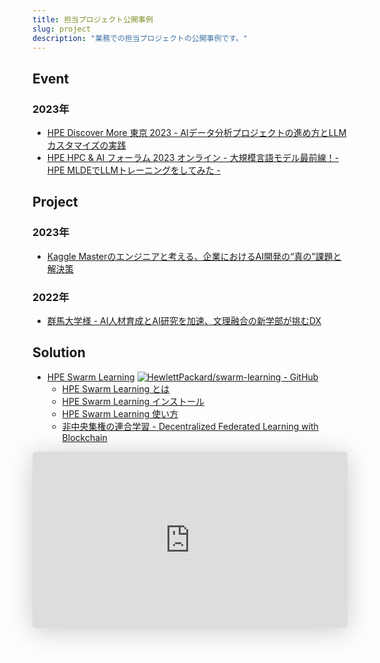 ```yaml
---
title: 担当プロジェクト公開事例
slug: project
description: "業務での担当プロジェクトの公開事例です。"
---
```


## Event

### 2023年

- [HPE Discover More 東京 2023 - AIデータ分析プロジェクトの進め方とLLMカスタマイズの実践](https://www.hpe.com/jp/ja/events/discover-more-tokyo.html)
- [HPE HPC & AI フォーラム 2023 オンライン - 大規模言語モデル最前線！- HPE MLDEでLLMトレーニングをしてみた -](https://h50146.www5.hpe.com/events/seminars/info/hpcai2023.html)

## Project

### 2023年

- [Kaggle Masterのエンジニアと考える、企業におけるAI開発の“真の”課題と解決策](https://atmarkit.itmedia.co.jp/ait/articles/2305/19/news004.html)

### 2022年

- [群馬大学様 - AI人材育成とAI研究を加速、文理融合の新学部が挑むDX](https://www.hpe.com/jp/ja/customer-case-studies/services-gunma-u.html)

## Solution

- [HPE Swarm Learning](https://www.hpe.com/jp/ja/solutions/artificial-intelligence/swarm-learning.html)
  [![HewlettPackard/swarm-learning - GitHub](https://gh-card.dev/repos/HewlettPackard/swarm-learning.svg?fullname=)](https://github.com/HewlettPackard/swarm-learning)
    - [HPE Swarm Learning とは](/blog/2022/06/hpe-swarm-learning-intro/)
    - [HPE Swarm Learning インストール](/blog/2022/06/hpe-swarm-learning-install/)
    - [HPE Swarm Learning 使い方](/blog/2022/06/hpe-swarm-learning-how-to-use/)
    - [非中央集権の連合学習 - Decentralized Federated Learning with Blockchain](https://speakerdeck.com/imokuri/decentralized-federated-learning-with-blockchain)

<iframe class="speakerdeck-iframe" frameborder="0" src="https://speakerdeck.com/player/666f756252ab4a86bc560bfa4976ca2d" title="Decentralized Federated Learning with Blockchain" allowfullscreen="true" mozallowfullscreen="true" webkitallowfullscreen="true" style="border: 0px; background: padding-box padding-box rgba(0, 0, 0, 0.1); margin: 0px; padding: 0px; border-radius: 6px; box-shadow: rgba(0, 0, 0, 0.2) 0px 5px 40px; width: 100%; height: auto; aspect-ratio: 560 / 314;" data-ratio="1.78343949044586"></iframe>
